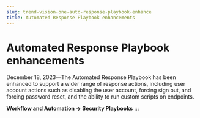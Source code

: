 ```yaml
---
slug: trend-vision-one-auto-response-playbook-enhance
title: Automated Response Playbook enhancements
---
```

# Automated Response Playbook enhancements

December 18, 2023—The Automated Response Playbook has been enhanced to support a wider range of response actions, including user account actions such as disabling the user account, forcing sign out, and forcing password reset, and the ability to run custom scripts on endpoints.

**Workflow and Automation → Security Playbooks**
:::
